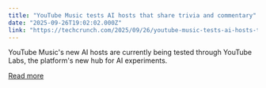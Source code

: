 ```yaml
---
title: "YouTube Music tests AI hosts that share trivia and commentary"
date: "2025-09-26T19:02:02.000Z"
link: "https://techcrunch.com/2025/09/26/youtube-music-tests-ai-hosts-that-share-trivia-and-commentary/"
---
```


YouTube Music's new AI hosts are currently being tested through YouTube Labs, the platform's new hub for AI experiments.

[Read more](https://techcrunch.com/2025/09/26/youtube-music-tests-ai-hosts-that-share-trivia-and-commentary/)
